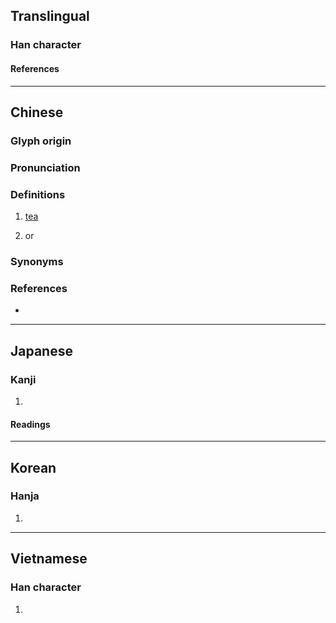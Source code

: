 {{also|槚}}
{{character info/new}}
==Translingual==

===Han character===
{{Han char|rn=75|rad=木|as=13|sn=17|four=41986|canj=DMWC|ids=⿰木賈}}

====References====
{{Han ref|kx=0557.150|dkj=15680|dj=0946.210|hdz=21300.040|uh=6A9F}}

----

==Chinese==
{{zh-forms|s=槚}}

===Glyph origin===
{{Han etym}}

===Pronunciation===
{{zh-pron
|m=jiǎ
|c=gaa2
|mc=y
|oc=y
|cat=n
}}

===Definitions===
{{zh-hanzi}}

# [[tea]]
# {{taxlink|Catalpa bungei|species|noshow=1}} or {{vern|Manchurian catalpa}}
#: {{zh-syn|楸}}

===Synonyms===
{{zh-dial|茶}}

===References===
* {{R:twedu|B01860}}

----

==Japanese==

===Kanji===
{{ja-kanji|grade=|rs=木13}}

# {{rfdef|ja|sort=木13}}

====Readings====
{{ja-readings
|on=か, け
|kun=ひさぎ
}}

----

==Korean==

===Hanja===
{{ko-hanja|가}}

# {{rfdef|ko|sort=木13}}

----

==Vietnamese==

===Han character===
{{vi-readings|rs=木13|reading=giả}}

# {{rfdef|vi|sort=木13}}

{{cln|vi|Han tu}}